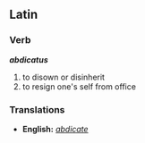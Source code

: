 == Latin ==
=== Verb ===
'''''abdicatus'''''
#to disown or disinherit
#to resign one's self from office

=== Translations ===
* '''English:''' ''[[abdicate]]''